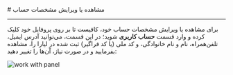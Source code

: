 
<Layout>
# مشاهده یا ویرایش مشخصات حساب
<hr className="mb-2" />


برای مشاهده یا ویرایش مشخصات حساب خود، کافیست تا بر روی پروفایل خود کلیک کرده و وارد قسمت
**حساب کاربری** شوید؛ در این قسمت، می‌توانید آدرس ایمیل، تلفن‌همراه، نام و نام خانوادگی، و کد ملی (یا کد فراگیر) ثبت شده در لیارا را، مشاهده بفرمایید و در صورت نیاز، آن‌ها را تغییر دهید:


<div className="h-4" />
<img src="https://files.liara.ir/liara/docs/see-user-info.gif" alt="work with panel"/>
<div className="h-4" />

</Layout>